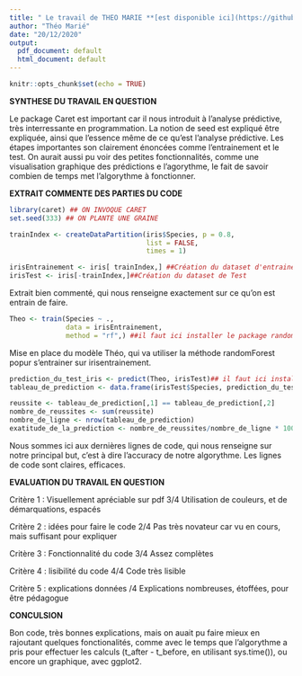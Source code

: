 ---
title: " Le travail de THEO MARIE **[est disponible ici](https://github.com/theomarie78960/PSBX/blob/main/Th%C3%A9oMari%C3%A9_Caret.pdf)** "
author: "Théo Marié"
date: "20/12/2020"
output:
  pdf_document: default
  html_document: default
---

```{r setup, include=FALSE}
knitr::opts_chunk$set(echo = TRUE)
```

**SYNTHESE DU TRAVAIL EN QUESTION**

Le package Caret est important car il nous introduit à l'analyse prédictive, très interressante en programmation. La notion de seed est expliqué être expliquée, ainsi que l'essence même de ce qu'est l'analyse prédictive. Les étapes importantes son clairement énoncées comme l'entrainement et le test. On aurait aussi pu voir des petites fonctionnalités, comme une visualisation graphique des prédictions e l'agorythme, le fait de savoir combien de temps met l'algorythme à fonctionner.

**EXTRAIT COMMENTE DES PARTIES DU CODE**

```{r message=FALSE}
library(caret) ## ON INVOQUE CARET
set.seed(333) ## ON PLANTE UNE GRAINE

trainIndex <- createDataPartition(iris$Species, p = 0.8,
                                  list = FALSE,
                                  times = 1)

irisEntrainement <- iris[ trainIndex,] ##Création du dataset d'entrainement
irisTest <- iris[-trainIndex,]##Création du dataset de Test
```

Extrait bien commenté, qui nous renseigne exactement sur ce qu'on est entrain de faire.

```{r message=FALSE}
Theo <- train(Species ~ ., 
              data = irisEntrainement, 
              method = "rf",) ##il faut ici installer le package randomforest
```
Mise en place du modèle Théo, qui va utiliser la méthode randomForest popur s'entrainer sur irisentrainement.


```{r message=FALSE}

prediction_du_test_iris <- predict(Theo, irisTest)## il faut ici installer le package e1071
tableau_de_prediction <- data.frame(irisTest$Species, prediction_du_test_iris )

reussite <- tableau_de_prediction[,1] == tableau_de_prediction[,2]
nombre_de_reussites <- sum(reussite)
nombre_de_ligne <- nrow(tableau_de_prediction)
exatitude_de_la_prediction <- nombre_de_reussites/nombre_de_ligne * 100
```

Nous sommes ici aux dernières lignes de code, qui nous renseigne sur notre principal but, c'est à dire l'accuracy de notre algorythme. Les lignes de code sont claires, efficaces. 
 
**EVALUATION DU TRAVAIL EN QUESTION**

Critère 1 : Visuellement apréciable sur pdf   3/4 Utilisation de couleurs, et de démarquations, espacés

Critère 2 : idées pour faire le code          2/4 Pas très novateur car vu en cours, mais suffisant pour expliquer

Critère 3 : Fonctionnalité du code            3/4 Assez complètes

Critère 4 : lisibilité du code                4/4 Code très lisible

Critère 5 : explications données              /4 Explications nombreuses, étoffées, pour être pédagogue

**CONCULSION**

Bon code, très bonnes explications, mais on auait pu faire mieux en rajoutant quelques fonctionalités, comme avec le temps que l'algorythme a pris pour effectuer les calculs (t_after - t_before, en utilisant sys.time()), ou encore un graphique, avec ggplot2.
